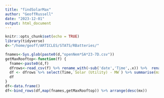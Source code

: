 ```yaml
---
title: "findSolarMax"
author: "GeoffRussell"
date: "2023-12-01"
output: html_document
---
```


```r
knitr::opts_chunk$set(echo = TRUE)
library(tidyverse)
d<-"/home/geoff/ARTICLES/STATS/RBatteries/"
```

```r
fnames<-Sys.glob(paste0(d,"openNem*SA*23-7D.csv"))
getMaxRooftop<-function(f) {
  fname<-paste0(d,f)
  dfrows<-read_csv(f) %>% rename_with(~sub('date','Time',.x)) %>%  rename_with(~sub('  ',' ',.x)) 
  df <- dfrows %>% select(Time,`Solar (Utility) - MW`) %>% summarise(mx=max(`Solar (Utility) - MW`),row=which.max(`Solar (Utility) - MW`),time=dfrows$Time[row])
  df
}
df<-data.frame()
df<-bind_rows(df,map(fnames,getMaxRooftop)) %>% arrange(desc(mx))

```

